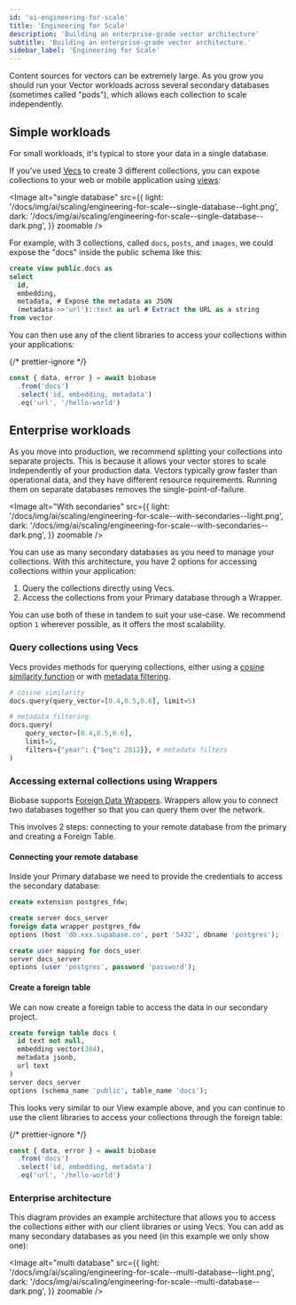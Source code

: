 ```yaml
---
id: 'ai-engineering-for-scale'
title: 'Engineering for Scale'
description: 'Building an enterprise-grade vector architecture'
subtitle: 'Building an enterprise-grade vector architecture.'
sidebar_label: 'Engineering for Scale'
---
```


Content sources for vectors can be extremely large. As you grow you should run your Vector workloads across several secondary databases (sometimes called "pods"), which allows each collection to scale independently.

## Simple workloads

For small workloads, it's typical to store your data in a single database.

If you've used [Vecs](/docs/guides/ai/vecs-python-client) to create 3 different collections, you can expose collections to your web or mobile application using [views](/docs/guides/database/tables#views):

<Image
  alt="single database"
  src={{
    light: '/docs/img/ai/scaling/engineering-for-scale--single-database--light.png',
    dark: '/docs/img/ai/scaling/engineering-for-scale--single-database--dark.png',
  }}
  zoomable
/>

For example, with 3 collections, called `docs`, `posts`, and `images`, we could expose the "docs" inside the public schema like this:

```sql
create view public.docs as
select
  id,
  embedding,
  metadata, # Expose the metadata as JSON
  (metadata->>'url')::text as url # Extract the URL as a string
from vector
```

You can then use any of the client libraries to access your collections within your applications:

{/* prettier-ignore */}
```js
const { data, error } = await biobase
  .from('docs')
  .select('id, embedding, metadata')
  .eq('url', '/hello-world')
```

## Enterprise workloads

As you move into production, we recommend splitting your collections into separate projects. This is because it allows your vector stores to scale independently of your production data. Vectors typically grow faster than operational data, and they have different resource requirements. Running them on separate databases removes the single-point-of-failure.

<Image
  alt="With secondaries"
  src={{
    light: '/docs/img/ai/scaling/engineering-for-scale--with-secondaries--light.png',
    dark: '/docs/img/ai/scaling/engineering-for-scale--with-secondaries--dark.png',
  }}
  zoomable
/>

You can use as many secondary databases as you need to manage your collections. With this architecture, you have 2 options for accessing collections within your application:

1. Query the collections directly using Vecs.
2. Access the collections from your Primary database through a Wrapper.

You can use both of these in tandem to suit your use-case. We recommend option `1` wherever possible, as it offers the most scalability.

### Query collections using Vecs

Vecs provides methods for querying collections, either using a [cosine similarity function](https://biobase.github.io/vecs/api/#basic) or with [metadata filtering](https://biobase.github.io/vecs/api/#metadata-filtering).

```python
# cosine similarity
docs.query(query_vector=[0.4,0.5,0.6], limit=5)

# metadata filtering
docs.query(
    query_vector=[0.4,0.5,0.6],
    limit=5,
    filters={"year": {"$eq": 2012}}, # metadata filters
)
```

### Accessing external collections using Wrappers

Biobase supports [Foreign Data Wrappers](/blog/postgres-foreign-data-wrappers-rust). Wrappers allow you to connect two databases together so that you can query them over the network.

This involves 2 steps: connecting to your remote database from the primary and creating a Foreign Table.

#### Connecting your remote database

Inside your Primary database we need to provide the credentials to access the secondary database:

```sql
create extension postgres_fdw;

create server docs_server
foreign data wrapper postgres_fdw
options (host 'db.xxx.supabase.co', port '5432', dbname 'postgres');

create user mapping for docs_user
server docs_server
options (user 'postgres', password 'password');
```

#### Create a foreign table

We can now create a foreign table to access the data in our secondary project.

```sql
create foreign table docs (
  id text not null,
  embedding vector(384),
  metadata jsonb,
  url text
)
server docs_server
options (schema_name 'public', table_name 'docs');
```

This looks very similar to our View example above, and you can continue to use the client libraries to access your collections through the foreign table:

{/* prettier-ignore */}
```js
const { data, error } = await biobase
  .from('docs')
  .select('id, embedding, metadata')
  .eq('url', '/hello-world')
```

### Enterprise architecture

This diagram provides an example architecture that allows you to access the collections either with our client libraries or using Vecs. You can add as many secondary databases as you need (in this example we only show one):

<Image
  alt="multi database"
  src={{
    light: '/docs/img/ai/scaling/engineering-for-scale--multi-database--light.png',
    dark: '/docs/img/ai/scaling/engineering-for-scale--multi-database--dark.png',
  }}
  zoomable
/>

